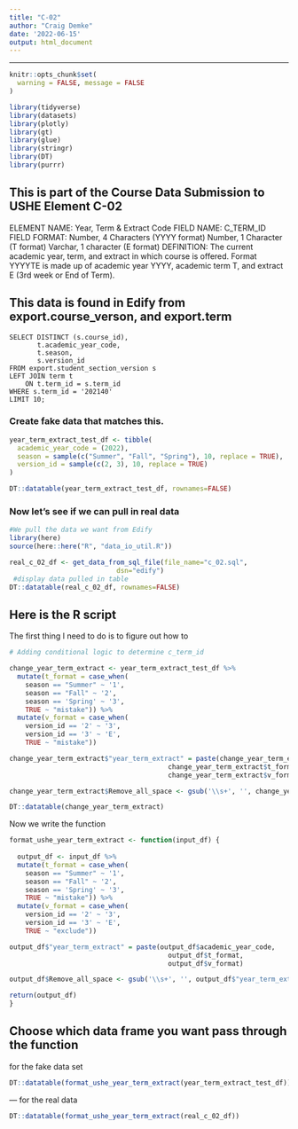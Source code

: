 ```yaml
---
title: "C-02"
author: "Craig Demke"
date: '2022-06-15'
output: html_document
---
```


---
```r
knitr::opts_chunk$set(
  warning = FALSE, message = FALSE
)
```

```r
library(tidyverse)
library(datasets)
library(plotly)
library(gt)
library(glue)
library(stringr)
library(DT)
library(purrr)
```
## This is part of the Course Data Submission to USHE Element C-02
ELEMENT NAME: Year, Term & Extract Code 
FIELD NAME: C_TERM_ID 
FIELD FORMAT: Number, 4 Characters (YYYY format) 
 Number, 1 Character (T format) 
 Varchar, 1 character (E format) 
DEFINITION: The current academic year, term, and extract in which course is offered. Format  YYYYTE is made up of academic year YYYY, academic term T, and extract E (3rd week or End of  Term). 

## This data is found in Edify from export.course_verson, and export.term
```{}
SELECT DISTINCT (s.course_id),
       t.academic_year_code,
       t.season,
       s.version_id
FROM export.student_section_version s
LEFT JOIN term t
    ON t.term_id = s.term_id
WHERE s.term_id = '202140'
LIMIT 10;
```


### Create fake data that matches this.

```r
year_term_extract_test_df <- tibble(
  academic_year_code = (2022),
  season = sample(c("Summer", "Fall", "Spring"), 10, replace = TRUE),
  version_id = sample(c(2, 3), 10, replace = TRUE)
) 

DT::datatable(year_term_extract_test_df, rownames=FALSE)
```

### Now let's see if we can pull in real data

```r
#We pull the data we want from Edify
library(here)
source(here::here("R", "data_io_util.R"))

real_c_02_df <- get_data_from_sql_file(file_name="c_02.sql",
                           dsn="edify")
 #display data pulled in table
DT::datatable(real_c_02_df, rownames=FALSE)
```

## Here is the R script

The first thing I need to do is to figure out how to
```r
# Adding conditional logic to determine c_term_id

change_year_term_extract <- year_term_extract_test_df %>%
  mutate(t_format = case_when(
    season == "Summer" ~ '1',
    season == "Fall" ~ '2',
    season == 'Spring' ~ '3',
    TRUE ~ "mistake")) %>% 
  mutate(v_format = case_when(
    version_id == '2' ~ '3',
    version_id == '3' ~ 'E',
    TRUE ~ "mistake"))

change_year_term_extract$"year_term_extract" = paste(change_year_term_extract$academic_year_code,
                                        change_year_term_extract$t_format,
                                        change_year_term_extract$v_format)

change_year_term_extract$Remove_all_space <- gsub('\\s+', '', change_year_term_extract$"year_term_extract")

DT::datatable(change_year_term_extract)

```

Now we write the function
```r
format_ushe_year_term_extract <- function(input_df) {
  
  output_df <- input_df %>%
  mutate(t_format = case_when(
    season == "Summer" ~ '1',
    season == "Fall" ~ '2',
    season == 'Spring' ~ '3',
    TRUE ~ "mistake")) %>% 
  mutate(v_format = case_when(
    version_id == '2' ~ '3',
    version_id == '3' ~ 'E',
    TRUE ~ "exclude"))

output_df$"year_term_extract" = paste(output_df$academic_year_code,
                                        output_df$t_format,
                                        output_df$v_format)

output_df$Remove_all_space <- gsub('\\s+', '', output_df$"year_term_extract")

return(output_df)
}
```
## Choose which data frame you want pass through the function 

 for the fake data set
```r
DT::datatable(format_ushe_year_term_extract(year_term_extract_test_df))
```

--- for the real data
```r
DT::datatable(format_ushe_year_term_extract(real_c_02_df))
```

